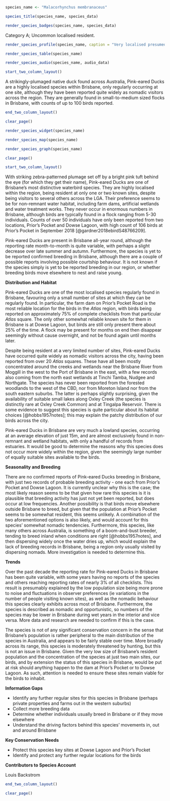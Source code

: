 ```r
species_name <- "Malacorhynchus membranaceus"
```

```r
species_title(species_name, species_data)
```

```r
render_species_badges(species_name, species_data)
```

Category A; Uncommon localised resident.

```r
render_species_profile(species_name, caption = "Very localised presumed breeding resident of freshwater swamps and dams. Occurrence fluctuates over the year but no clear seasonal or long-term trend to abundance. Not of conservation concern, but resident population size in Brisbane is limited and prone to disturbance.")
```

```r
render_species_table(species_name)
```

```r
render_species_audio(species_name, audio_data)
```

```r
start_two_column_layout()
```

A strikingly-plumaged native duck found across Australia, Pink-eared Ducks are a highly localised species within Brisbane, only regularly occurring at one site, although they have been reported quite widely as nomadic visitors across the region. They are generally found in small-to-medium sized flocks in Brisbane, with counts of up to 100 birds reported.

```r
end_two_column_layout()
```

```r
clear_page()
```

```r
render_species_widget(species_name)
```

```r
render_species_map(species_name)
```

```r
render_species_graph(species_name)
```

```r
clear_page()
```

```r
start_two_column_layout()
```

With striking zebra-patterned plumage set off by a bright pink tuft behind the eye (for which they get their name), Pink-eared Ducks are one of Brisbane's most distinctive waterbird species. They are highly localised within the region, being resident at only one or two known sites, despite being visitors to several others across the LGA. Their preference seems to be for non-remnant water habitat, including farm dams, artificial wetlands and water treatment works. They never occur in enormous numbers in Brisbane, although birds are typically found in a flock ranging from 5-30 individuals. Counts of over 50 individuals have only been reported from two locations, Prior's Pocket and Dowse Lagoon, with high count of 106 birds at Prior's Pocket in September 2018 [@gardner2018ebirdS48766209].

Pink-eared Ducks are present in Brisbane all-year round, although the reporting rate month-to-month is quite variable, with perhaps a slight decrease over late summer and autumn. Furthermore, the species is yet to be reported confirmed breeding in Brisbane, although there are a couple of possible reports involving possible courtship behaviour. It is not known if the species simply is yet to be reported breeding in our region, or whether breeding birds move elsewhere to nest and raise young.

**Distribution and Habitat**

Pink-eared Ducks are one of the most localised species regularly found in Brisbane, favouring only a small number of sites at which they can be regularly found. In particular, the farm dam on Prior's Pocket Road is the most reliable location for the birds in the _Atlas_ region, with birds being reported on approximately 75% of complete checklists from that particular _Atlas_ square. The only other somewhat reliable known site for them in Brisbane is at Dowse Lagoon, but birds are still only present there about 25% of the time. A flock may be present for months on end then disappear seemingly without cause overnight, and not be found again until months later.

Despite being resident at a very limited number of sites, Pink-eared Ducks have occurred quite widely as nomadic visitors across the city, having been reported from over 20 _Atlas_ squares. These have all been mostly concentrated around the creeks and wetlands near the Brisbane River from Moggill in the west to the Port of Brisbane in the east, with a few records also coming from the north east wetlands at Tinchi Tamba, Nudgee and Northgate. The species has never been reported from the forested woodlands to the west of the CBD, nor from Moreton Island nor from the south eastern suburbs. The latter is perhaps slightly surprising, given the availability of suitable small lakes along Oxley Creek (the species is distinctly rare at Oxley Creek Common) and at Tingalpa Reservoir. There is some evidence to suggest this species is quite particular about its habitat choices [@hobbs1957notes]; this may explain the patchy distribution of our birds across the city.

Pink-eared Ducks in Brisbane are very much a lowland species, occurring at an average elevation of just 15m, and are almost exclusively found in non-remnant and wetland habitats, with only a handful of records from estuaries. It would be good to determine the reasons why this species does not occur more widely within the region, given the seemingly large number of equally suitable sites available to the birds.

**Seasonality and Breeding**

There are no confirmed reports of Pink-eared Ducks breeding in Brisbane, with just two records of probable breeding activity - one each from Prior's Pocket and Dowse Lagoon. It is currently unclear why this is the case; the most likely reason seems to be that given how rare this species is it is plausible that breeding activity has just not yet been reported, but does occur at low frequencies. Another possibility is that birds move elsewhere outside Brisbane to breed, but given that the population at Prior's Pocket seems to be somewhat resident, this seems unlikely. A combination of the two aforementioned options is also likely, and would account for this species' somewhat nomadic tendencies. Furthermore, this species, like many others across Australia, is something of a boom-and-bust breeder, tending to breed inland when conditions are right [@hobbs1957notes], and then dispersing widely once the water dries up, which would explain the lack of breeding records in Brisbane, being a region only usually visited by dispersing nomads. More investigation is needed to determine this.

**Trends**

Over the past decade the reporting rate for Pink-eared Ducks in Brisbane has been quite variable, with some years having no reports of the species and others reaching reporting rates of nearly 3% of all checklists. This result is presumably explained by the low population size being more prone to noise and fluctuations in observer preferences (ie variations in the number of people visiting known sites), as well as the nomadic behaviour this species clearly exhibits across most of Brisbane. Furthermore, the species is described as nomadic and opportunistic, so numbers of the species may be lower in Brisbane during wet years in the interior and vice versa. More data and research are needed to confirm if this is the case.

The species is not of any significant conservation concern in the sense that Brisbane’s population is rather peripheral to the main distribution of the species in Australia, and appears to be fairly stable over time. More broadly across its range, this species is moderately threatened by hunting, but this is not an issue in Brisbane. Given the very low size of Brisbane's resident population and the concentration of the species at just two main sites, our birds, and by extension the status of this species in Brisbane, would be put at risk should anything happen to the dam at Prior's Pocket or to Dowse Lagoon. As such, attention is needed to ensure these sites remain viable for the birds to inhabit.

**Information Gaps**

- Identify any further regular sites for this species in Brisbane (perhaps private properties and farms out in the western suburbs)
- Collect more breeding data
- Determine whether individuals usually breed in Brisbane or if they move elsewhere
- Understand the driving factors behind this species' movements in, out and around Brisbane

**Key Conservation Needs**

- Protect this species key sites at Dowse Lagoon and Prior's Pocket
- Identify and protect any further regular locations for the birds

**Contributors to Species Account**

Louis Backstrom

```r
end_two_column_layout()
```

```r
clear_page()
```
